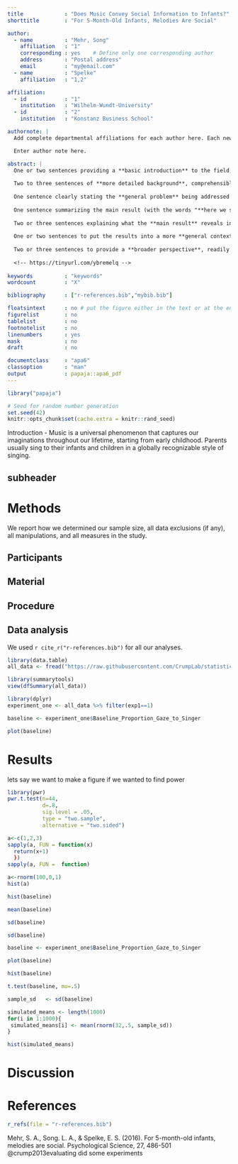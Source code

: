 ```yaml
---
title             : "Does Music Convey Social Information to Infants?"
shorttitle        : "For 5-Month-Old Infants, Melodies Are Social"

author: 
  - name          : "Mehr, Song"
    affiliation   : "1"
    corresponding : yes    # Define only one corresponding author
    address       : "Postal address"
    email         : "my@email.com"
  - name          : "Spelke"
    affiliation   : "1,2"

affiliation:
  - id            : "1"
    institution   : "Wilhelm-Wundt-University"
  - id            : "2"
    institution   : "Konstanz Business School"

authornote: |
  Add complete departmental affiliations for each author here. Each new line herein must be indented, like this line.

  Enter author note here.

abstract: |
  One or two sentences providing a **basic introduction** to the field,  comprehensible to a scientist in any discipline. Five month old infants were exposed to one of two novel songs containing different melodies with lyrics and rhythms being the same. Infants either heard the songs through a toy in which their parent's voice was recorded or was sung live by a friendly unfamiliar person initially and later through video recording. Infant's selective attention was tested by having them listen to two presentations of either familiar or unfamiliar songs. Infants payed attention to the familiar song, sung by their parent in the past. No infant preference was observed between the toy onto which parent's voice was recorde or a video recording of an unfamiliar person, briefly met by an infant initially. Infants in the later two conditions retained the memory of the melody for longer than 8 months. These findings suggest that songs performed by parents at home convey social meaning to a child.  
  
  Two to three sentences of **more detailed background**, comprehensible  to scientists in related disciplines.
  
  One sentence clearly stating the **general problem** being addressed by  this particular study.
  
  One sentence summarizing the main result (with the words "**here we show**" or their equivalent).
  
  Two or three sentences explaining what the **main result** reveals in direct comparison to what was thought to be the case previously, or how the  main result adds to previous knowledge.
  
  One or two sentences to put the results into a more **general context**.
  
  Two or three sentences to provide a **broader perspective**, readily comprehensible to a scientist in any discipline.
  
  <!-- https://tinyurl.com/ybremelq -->
  
keywords          : "keywords"
wordcount         : "X"

bibliography      : ["r-references.bib","mybib.bib"]

floatsintext      : no # put the figure either in the text or at the end of the paper
figurelist        : no
tablelist         : no
footnotelist      : no
linenumbers       : yes
mask              : no
draft             : no

documentclass     : "apa6"
classoption       : "man"
output            : papaja::apa6_pdf
---
```


```r
library("papaja")
```

```r
# Seed for random number generation
set.seed(42)
knitr::opts_chunk$set(cache.extra = knitr::rand_seed)
```

Introduction - Music is a universal phenomenon that captures our imaginations throughout our lifetime, starting from early childhood. Parents usually sing to their infants and children in a globally recognizable style of singing.

## subheader

# Methods
We report how we determined our sample size, all data exclusions (if any), all manipulations, and all measures in the study. <!-- 21-word solution (Simmons, Nelson & Simonsohn, 2012; retrieved from http://ssrn.com/abstract=2160588) -->

## Participants

## Material

## Procedure

## Data analysis
We used `r cite_r("r-references.bib")` for all our analyses.
```r
library(data.table)
all_data <- fread("https://raw.githubusercontent.com/CrumpLab/statisticsLab/master/data/MehrSongSpelke2016.csv")
```

```r
library(summarytools)
view(dfSummary(all_data))
```



```r
library(dplyr)
experiment_one <- all_data %>% filter(exp1==1)
```

```r
baseline <- experiment_one$Baseline_Proportion_Gaze_to_Singer
```


```r
plot(baseline)
```

# Results
lets say we want to make a figure
if we wanted to find power
```r
library(pwr)
pwr.t.test(n=44,
           d=.8,
           sig.level = .05,
           type = "two.sample",
           alternative = "two.sided")
```

```r
a<-c(1,2,3)
sapply(a, FUN = function(x)
  return(x+1)
  })
sapply(a, FUN =  function)
```

```r
a<-rnorm(100,0,1)
hist(a)
```

```r
hist(baseline)
```

```r
mean(baseline)
```

```r
sd(baseline)
```

```r
sd(baseline)
```

```r
baseline <- experiment_one$Baseline_Proportion_Gaze_to_Singer
```

```r
plot(baseline) 
```
```r
hist(baseline) 
```
```r
t.test(baseline, mu=.5)
```

```r
sample_sd   <- sd(baseline)

simulated_means <- length(1000)
for(i in 1:1000){
 simulated_means[i] <- mean(rnorm(32,.5, sample_sd))
}

hist(simulated_means)
```


# Discussion


\newpage

# References
```r
r_refs(file = "r-references.bib")
```

Mehr, S. A., Song. L. A., & Spelke, E. S. (2016). For 5-month-old infants, melodies are social. Psychological Science, 27, 486-501
@crump2013evaluating did some experiments

\begingroup
\setlength{\parindent}{-0.5in}
\setlength{\leftskip}{0.5in}

<div id = "refs"></div>
\endgroup
